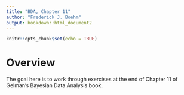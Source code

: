 ```yaml
---
title: "BDA, Chapter 11"
author: "Frederick J. Boehm"
output: bookdown::html_document2
---
```


```r
knitr::opts_chunk$set(echo = TRUE)
```

# Overview

The goal here is to work through exercises at the end of Chapter 11 of Gelman's 
Bayesian Data Analysis book.



                                                                                                                                                                                                                                                                                                                                                                                                                                                                                                                                                                                                                                                                                                                                                                                                                                                                                                                                                                                                                                                                                                                                                                                                                                                                   
